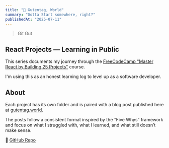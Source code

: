 ```yaml
---
title: "🚀 Gutentag, World"
summary: "Gotta Start somewhere, right?"
publishedAt: "2025-07-11"
---
```


> Git Gut

## React Projects — Learning in Public

This series documents my journey through the [FreeCodeCamp "Master React by Building 25 Projects"](https://www.freecodecamp.org/news/master-react-by-building-25-projects/) course.

I'm using this as an honest learning log to level up as a software developer.

## About

Each project has its own folder and is paired with a blog post published here at [gutentag.world](https://www.gutentag.world/master-react).

The posts follow a consistent format inspired by the “Five Whys” framework and focus on what I struggled with, what I learned, and what still doesn’t make sense.

🔗 [GitHub Repo](https://github.com/samgutentag/master-react)
